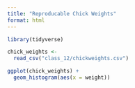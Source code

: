 ```yaml
---
title: "Reproducable Chick Weights"
format: html
---
```


```r
library(tidyverse)

chick_weights <- 
  read_csv("class_12/chickweights.csv")
```

```r
ggplot(chick_weights) +
  geom_histogram(aes(x = weight))
```

